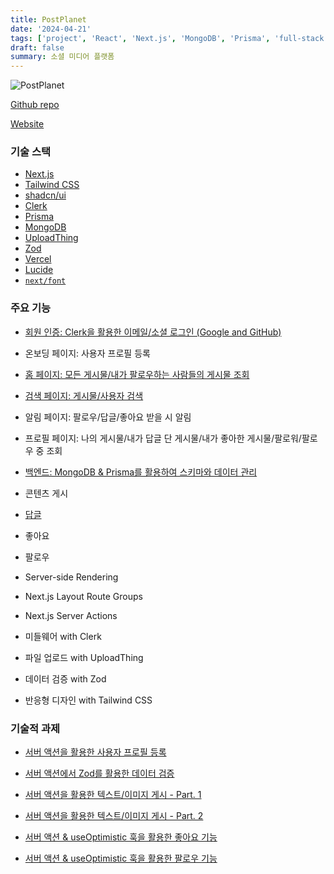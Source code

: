 ```yaml
---
title: PostPlanet
date: '2024-04-21'
tags: ['project', 'React', 'Next.js', 'MongoDB', 'Prisma', 'full-stack', 'PostPlanet']
draft: false
summary: 소셜 미디어 플랫폼
---
```


![PostPlanet](/static/images/postplanet.png)

[Github repo](https://github.com/Valentin1495/PostPlanet)

[Website](https://postplanet.vercel.app)

### 기술 스택

- [Next.js](https://nextjs.org/)
- [Tailwind CSS](https://tailwindcss.com/)
- [shadcn/ui](https://ui.shadcn.com/)
- [Clerk](https://clerk.com/)
- [Prisma](https://www.prisma.io/)
- [MongoDB](https://www.mongodb.com/)
- [UploadThing](https://uploadthing.com/)
- [Zod](https://zod.dev/)
- [Vercel](https://vercel.com/)
- [Lucide](https://lucide.dev/)
- [`next/font`](https://nextjs.org/docs/basic-features/font-optimization)

### 주요 기능

- [회원 인증: Clerk을 활용한 이메일/소셜 로그인 (Google and GitHub)](/blog/projects/PostPlanet/authentication)

- 온보딩 페이지: 사용자 프로필 등록

- [홈 페이지: 모든 게시물/내가 팔로우하는 사람들의 게시물 조회](/blog/projects/PostPlanet/fetch-posts-search-parameter)

- [검색 페이지: 게시물/사용자 검색](/blog/projects/PostPlanet/search-posts-people-search-parameters)

- 알림 페이지: 팔로우/답글/좋아요 받을 시 알림

- 프로필 페이지: 나의 게시물/내가 답글 단 게시물/내가 좋아한 게시물/팔로워/팔로우 중 조회

- [백엔드: MongoDB & Prisma를 활용하여 스키마와 데이터 관리](/blog/projects/PostPlanet/backend-mongodb-and-prisma)

- 콘텐츠 게시

- [답글](/blog/projects/PostPlanet/reply-functionality)

- 좋아요

- 팔로우

- Server-side Rendering

- Next.js Layout Route Groups

- Next.js Server Actions

- 미들웨어 with Clerk

- 파일 업로드 with UploadThing

- 데이터 검증 with Zod

- 반응형 디자인 with Tailwind CSS

### 기술적 과제

- [서버 액션을 활용한 사용자 프로필 등록](/blog/projects/PostPlanet/onboarding-server-action-uploadthing-part1)

- [서버 액션에서 Zod를 활용한 데이터 검증](/blog/projects/PostPlanet/onboarding-server-action-uploadthing-part2)

- [서버 액션을 활용한 텍스트/이미지 게시 - Part. 1](/blog/projects/PostPlanet/post-functionality-part1)

- [서버 액션을 활용한 텍스트/이미지 게시 - Part. 2](/blog/projects/PostPlanet/post-functionality-part2)

- [서버 액션 & useOptimistic 훅을 활용한 좋아요 기능](/blog/projects/PostPlanet/like-unlike-functionality)

- [서버 액션 & useOptimistic 훅을 활용한 팔로우 기능](/blog/projects/PostPlanet/follow-unfollow-functionality)